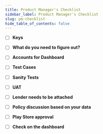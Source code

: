 ```yaml
---
title: Product Manager's Checklist
sidebar_label: Product Manager's Checklist
slug: pm-checklist
hide_table_of_contents: false
---
```



- [ ] **Keys**

- [ ] **What do you need to figure out?**

- [ ] **Accounts for Dashboard**


- [ ] **Test Cases**

- [ ] **Sanity Tests**

- [ ] **UAT**

- [ ] **Lender needs to be attached**

- [ ] **Policy discussion based on your data**

- [ ] **Play Store approval**
- [ ] **Check on the dashboard**